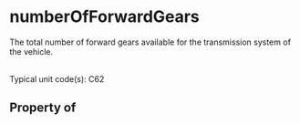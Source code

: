 # numberOfForwardGears

The total number of forward gears available for the transmission system of the vehicle.<br/><br/>

Typical unit code(s): C62

## Property of




